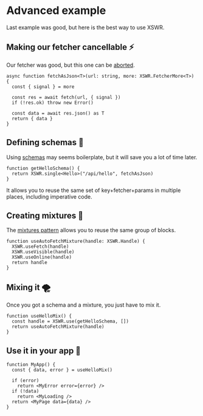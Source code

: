 # Advanced example

Last example was good, but here is the best way to use XSWR.

## Making our fetcher cancellable ⚡️

Our fetcher was good, but this one can be [aborted](/features/abortion).

```tsx
async function fetchAsJson<T>(url: string, more: XSWR.FetcherMore<T>) {
  const { signal } = more

  const res = await fetch(url, { signal })
  if (!res.ok) throw new Error()

  const data = await res.json() as T
  return { data }
}
```

## Defining schemas 📐

Using [schemas](/features/schemas) may seems boilerplate, but it will save you a lot of time later.

```tsx
function getHelloSchema() {
  return XSWR.single<Hello>("/api/hello", fetchAsJson)
}
```

It allows you to reuse the same set of key+fetcher+params in multiple places, including imperative code.

## Creating mixtures 🧪

The [mixtures pattern](/patterns/mixtures) allows you to reuse the same group of blocks.

```tsx
function useAutoFetchMixture(handle: XSWR.Handle) {
  XSWR.useFetch(handle)
  XSWR.useVisible(handle)
  XSWR.useOnline(handle)
  return handle
}
```

## Mixing it 🌪

Once you got a schema and a mixture, you just have to mix it.

```tsx
function useHelloMix() {
  const handle = XSWR.use(getHelloSchema, [])
  return useAutoFetchMixture(handle)
}
```

## Use it in your app 🚀

```tsx
function MyApp() {
  const { data, error } = useHelloMix()

  if (error)
    return <MyError error={error} />
  if (!data)
    return <MyLoading />
  return <MyPage data={data} />
}
```